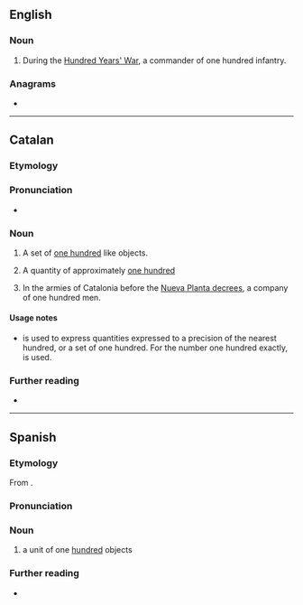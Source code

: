 ==English==

===Noun===
{{en-noun}}

# {{lb|en|historical|military}} During the [[:w:Hundred Years' War|Hundred Years' War]], a commander of one hundred infantry.

===Anagrams===
* {{anagrams|en|a=aceennrt|enneract|entrance|rectenna}}

----

==Catalan==

===Etymology===
{{af|ca|centè|-ar}}

===Pronunciation===
* {{ca-IPA}}

===Noun===
{{ca-noun|m}}

# A set of [[one hundred]] like objects.
#: {{ux|ca|Prop d'un '''centenar''' de persones es van congregar ahir a la plaça Sant Jaume.|Nearly a '''hundred''' people came together yesterday at the Plaça Sant Jaume.}}
# A quantity of approximately [[one hundred]]
# {{lb|ca|historical|military}} In the armies of Catalonia before the [[:w:Nueva Planta decrees|Nueva Planta decrees]], a company of one hundred men.

====Usage notes====
* {{m|ca||Centenar}} is used to express quantities expressed to a precision of the nearest hundred, or a set of one hundred. For the number one hundred exactly, {{m|ca|cent}} is used.

===Further reading===
* {{R:IEC2}}

----

==Spanish==

===Etymology===
From {{suffix|es|centena|ar}}.

===Pronunciation===
{{es-IPA}}

===Noun===
{{es-noun|m|centenares}}

# a unit of one [[hundred]] objects
#: {{syn|es|centena}}

===Further reading===
* {{R:DRAE 2001}}